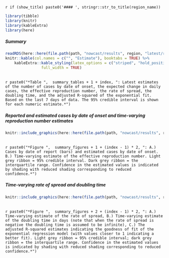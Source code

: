 

`r if (show_title) paste0('#### ', stringr::str_to_title(region_name))`

```r
library(tibble)
library(knitr)
library(kableExtra)
library(here)
```

##### Summary

```r
readRDS(here::here(file.path(path, "nowcast/results", region, "latest/region_summary.rds"))) %>% 
knitr::kable(col.names = c("", "Estimate"), booktabs = TRUE) %>% 
    kableExtra::kable_styling(latex_options = c("striped", "hold_position"),
                full_width = TRUE)
```

<br>
`r paste0("*Table ",  summary_tables + 1 + index, ": Latest estimates of the number of cases by date of onset, the expected change in daily cases, the effective reproduction number, the rate of spread, the doubling time, and the adjusted R-squared of the exponential fit. Based on the last 7 days of data. The 95% credible interval is shown for each numeric estimate.*")`

##### Reported and estimated cases by date of onset and time-varying reproduction number estimates

```r
knitr::include_graphics(here::here(file.path(path, "nowcast/results", region, "latest/rt_cases_plot.png")))
```
<br>
`r paste0("*Figure ",  summary_figures + 1 + (index - 1) * 2, ": A.) Cases by date of report (bars) and estimated cases by date of onset. B.) Time-varying estimate of the effective reproduction number. Light grey ribbon = 95% credible interval. Dark grey ribbon = the interquartile range. Confidence in the estimated values is indicated by shading with reduced shading corresponding to reduced confidence.*")`

##### Time-varying rate of spread and doubling time

```r
knitr::include_graphics(here::here(file.path(path, "nowcast/results", region, "latest/rate_spread_plot.png")))

```

<br>
`r paste0("*Figure ",  summary_figures + 2 + (index - 1) * 2, ": A.) Time-varying estimate of the rate of spread, B.) Time-varying estimate of the doubling time in days (note that when the rate of spread is negative the doubling time is assumed to be infinite), C.) The adjusted R-squared estimates indicating the goodness of fit of the exponential regression model (with values closer to 1 indicating a better fit). Light grey ribbon = 95% credible interval; dark grey ribbon = the interquartile range. Confidence in the estimated values is indicated by shading with reduced shading corresponding to reduced confidence.*")`

